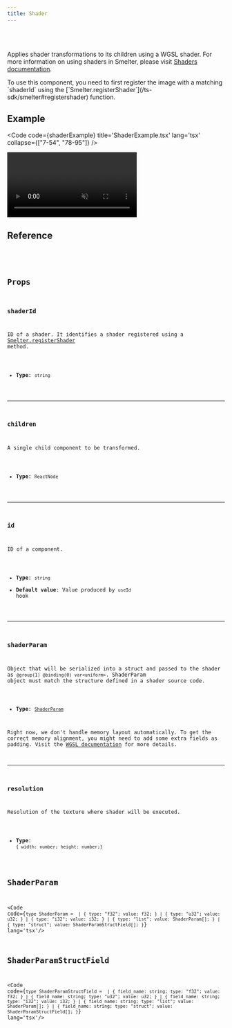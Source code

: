 ```yaml
---
title: Shader
---
```


<Badge text="Node.js" variant="tip" size="large" />

<br />
<br />

Applies shader transformations to its children using a WGSL shader. For more information on using shaders in Smelter, please visit [Shaders documentation](/fundamentals/concepts/shaders).

<Aside>To use this component, you need to first register the image with a matching `shaderId` using the [`Smelter.registerShader`](/ts-sdk/smelter#registershader) function.</Aside>

## Example

<Code code={shaderExample} title='ShaderExample.tsx' lang='tsx' collapse={["7-54", "78-95"]} />

<CollapsibleDetails summaryTitle='Output'>
  <video autoplay loop muted src={ExampleImage} alt="example output" />
</CollapsibleDetails>

## Reference

<CollapsibleDetails summaryTitle='Type definitions' open>
<Code code={`
type ShaderProps = {
    id?: string;
    children?: ReactElement[];
    shaderId: string;
    shaderParam?: ShaderParam;
    resolution: {
      width: number;
      height: number;
    };
}
`} lang='tsx' />
</CollapsibleDetails>

## Props

### shaderId
ID of a shader. It identifies a shader registered using a [Smelter.registerShader](/ts-sdk/smelter#registershader) method.

- **Type**: `string`

---

### children
A single child component to be transformed.

- **Type**: `ReactNode`

---

### id
ID of a component.

- **Type**: `string`
- **Default value**: Value produced by `useId` hook

---

### shaderParam
Object that will be serialized into a struct and passed to the shader as `@group(1) @binding(0) var<uniform>`. ShaderParam object must match the structure defined in a shader source code.

- **Type**: [`ShaderParam`](#shaderparam-1)

<Aside>Right now, we don't handle memory layout automatically. To get the correct memory alignment, you might need to add some extra fields as padding. Visit the <a href="https://www.w3.org/TR/WGSL/#alignment-and-size" target='_blank'>WGSL documentation</a> for more details.</Aside>

---

### resolution
Resolution of the texture where shader will be executed.

- **Type**: `{ width: number; height: number;}`

## ShaderParam

<Code code={`
type ShaderParam = 
  | { type: "f32"; value: f32; }
  | { type: "u32"; value: u32; }
  | { type: "i32"; value: i32; }
  | { type: "list"; value: ShaderParam[]; }
  | {
      type: "struct";
      value: ShaderParamStructField[];
    }
`} lang='tsx'/>

## ShaderParamStructField

<Code code={`
type ShaderParamStructField = 
  | { field_name: string; type: "f32"; value: f32; }
  | { field_name: string; type: "u32"; value: u32; }
  | { field_name: string; type: "i32"; value: i32; }
  | {
      field_name: string;
      type: "list";
      value: ShaderParam[];
    }
  | {
      field_name: string;
      type: "struct";
      value: ShaderParamStructField[];
    }
`} lang='tsx'/>
